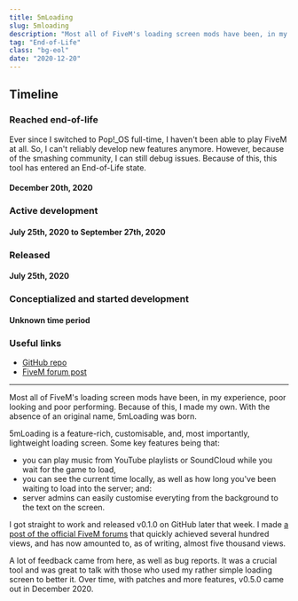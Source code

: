 ```yaml
---
title: 5mLoading
slug: 5mloading
description: "Most all of FiveM's loading screen mods have been, in my experience, poor looking and poor performing. Because of this, I made my own."
tag: "End-of-Life"
class: "bg-eol"
date: "2020-12-20"
---
```


<h2>Timeline</h2>
<section id="timeline">
  <section className="eol">
    <h3>Reached end-of-life</h3>
    <p>
      Ever since I switched to Pop!_OS full-time, I haven&apos;t been able to play FiveM at all. So, I can&apos;t reliably develop new features anymore. However, because of the smashing community, I can still debug issues. Because of this, this tool has entered an End-of-Life state.
    </p>
    <h4 className="minor">December 20th, 2020</h4>
  </section>
  <section className="active">
    <h3>Active development</h3>
    <h4 className="minor">July 25th, 2020 to September 27th, 2020</h4>
  </section>
  <section className="released">
    <h3>Released</h3>
    <h4 className="minor">July 25th, 2020</h4>
  </section>
  <section className="progress">
    <h3>Conceptialized and started development</h3>
    <h4 className="minor">Unknown time period</h4>
  </section>
</section>

### Useful links
- [GitHub repo](https://github.com/doamatto/5m_loading)
- [FiveM forum post](https://forum.cfx.re/t/release-5mloading-yet-another-loading-screen/1459768)

---

Most all of FiveM's loading screen mods have been, in my experience, poor looking and poor performing. Because of this, I made my own. With the absence of an original name, 5mLoading was born.

5mLoading is a feature-rich, customisable, and, most importantly, lightweight loading screen. Some key features being that:
- you can play music from YouTube playlists or SoundCloud while you wait for the game to load,
- you can see the current time locally, as well as how long you've been waiting to load into the server; and:
- server admins can easily customise everyting from the background to the text on the screen.

I got straight to work and released v0.1.0 on GitHub later that week. I made [a post of the official FiveM forums](https://forum.cfx.re/t/release-5mloading-yet-another-loading-screen/1459768) that quickly achieved several hundred views, and has now amounted to, as of writing, almost five thousand views.

A lot of feedback came from here, as well as bug reports. It was a crucial tool and was great to talk with those who used my rather simple loading screen to better it. Over time, with patches and more features, v0.5.0 came out in December 2020.
